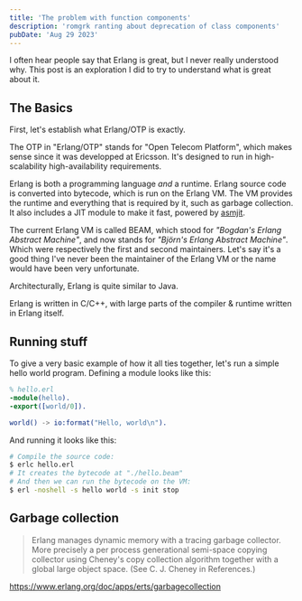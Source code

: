 ```yaml
---
title: 'The problem with function components'
description: 'romgrk ranting about deprecation of class components'
pubDate: 'Aug 29 2023'
---
```


I often hear people say that Erlang is great, but I never really understood why. This post is an exploration I did to try to understand what is great about it.

## The Basics

First, let's establish what Erlang/OTP is exactly.

The OTP in "Erlang/OTP" stands for "Open Telecom Platform", which makes sense since it was developped
at Ericsson. It's designed to run in high-scalability high-availability requirements.

Erlang is both a programming language _and_ a runtime.
Erlang source code is converted into bytecode, which is run on the Erlang VM.
The VM provides the runtime and everything that is required by it, such as garbage collection.
It also includes a JIT module to make it fast, powered by [asmjit](https://github.com/asmjit/asmjit).

The current Erlang VM is called BEAM, which stood for _"Bogdan's Erlang Abstract Machine"_, and now stands
for _"Björn's Erlang Abstract Machine"_. Which were respectively the first and second maintainers. Let's
say it's a good thing I've never been the maintainer of the Erlang VM or the name would have been very
unfortunate.

Architecturally, Erlang is quite similar to Java.

Erlang is written in C/C++, with large parts of the compiler & runtime written in Erlang itself.

## Running stuff

To give a very basic example of how it all ties together, let's run a simple hello world program.
Defining a module looks like this:


```erlang
% hello.erl
-module(hello).
-export([world/0]).

world() -> io:format("Hello, world\n").
```

And running it looks like this:

```sh
# Compile the source code:
$ erlc hello.erl
# It creates the bytecode at "./hello.beam"
# And then we can run the bytecode on the VM:
$ erl -noshell -s hello world -s init stop
```

## Garbage collection

> Erlang manages dynamic memory with a tracing garbage collector. More precisely a per process generational semi-space copying collector using Cheney's copy collection algorithm together with a global large object space. (See C. J. Cheney in References.)

https://www.erlang.org/doc/apps/erts/garbagecollection

